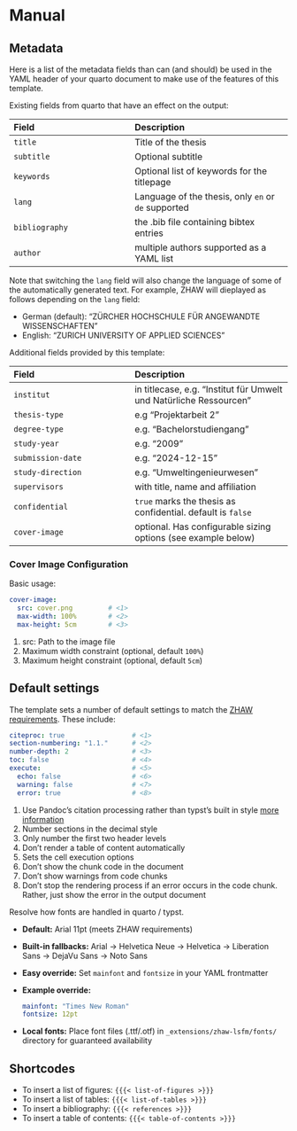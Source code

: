 # Manual


## Metadata {#sec-metadata}

Here is a list of the metadata fields than can (and should) be used in the YAML header of your quarto document to make use of the features of this template.

Existing fields from quarto that have an effect on the output:

| Field                   | Description                     |
|:------------------------|:--------------------------------|
| `title`                 | Title of the thesis
| `subtitle`              | Optional subtitle
| `keywords`              | Optional list of keywords for the titlepage
| `lang`                  | Language of the thesis, only `en` or `de` supported
| `bibliography`          | the .bib file containing bibtex entries
| `author`                | multiple authors supported as a YAML list


Note that switching the `lang` field will also change the language of some of the automatically generated text. For example, ZHAW will dieplayed as follows depending on the `lang` field:

- German (default): "ZÜRCHER HOCHSCHULE FÜR ANGEWANDTE WISSENSCHAFTEN"
- English: "ZURICH UNIVERSITY OF APPLIED SCIENCES"


Additional fields provided by this template:

| Field                   | Description                     |
|:------------------------|:--------------------------------|
| `institut`              | in titlecase, e.g. "Institut für Umwelt und Natürliche Ressourcen"
| `thesis-type`           | e.g "Projektarbeit 2"
| `degree-type`           | e.g. "Bachelorstudiengang"
| `study-year`            | e.g. "2009"
| `submission-date`       | e.g. "2024-12-15"
| `study-direction`       | e.g. "Umweltingenieurwesen"
| `supervisors`           | with title, name and affiliation
| `confidential`          | `true` marks the thesis as confidential. default is `false`
| `cover-image`           | optional. Has configurable sizing options (see example below)


### Cover Image Configuration


Basic usage:
```.yaml
cover-image:
  src: cover.png         # <1>
  max-width: 100%        # <2>
  max-height: 5cm        # <3>
```
1. src: Path to the image file
2. Maximum width constraint (optional, default `100%`)
3. Maximum height constraint (optional, default `5cm`)





## Default settings {#sec-defaults}

The template sets a number of default settings to match the [ZHAW requirements](zhaw-requirements.qmd#sec-requirements). These include:

```.yaml
citeproc: true                 # <1>
section-numbering: "1.1."      # <2>
number-depth: 2                # <3>
toc: false                     # <4>
execute:                       # <5>
  echo: false                  # <6>
  warning: false               # <7>
  error: true                  # <8>
``` 
1. Use Pandoc’s citation processing rather than typst's built in style [more information](https://quarto.org/docs/output-formats/typst.html#bibliography)
2. Number sections in the decimal style
3. Only number the first two header levels
4. Don't render a table of content automatically
5. Sets the cell execution options
6. Don't show the chunk code in the document
7. Don't show warnings from code chunks
8. Don't stop the rendering process if an error occurs in the code chunk. Rather, just show the error in the output document





:::{.callout-note title="todo"}

Resolve how fonts are handled in quarto / typst.

- **Default:** Arial 11pt (meets ZHAW requirements)
- **Built-in fallbacks:** Arial → Helvetica Neue → Helvetica → Liberation Sans → DejaVu Sans → Noto Sans
- **Easy override:** Set `mainfont` and `fontsize` in your YAML frontmatter
- **Example override:**
  ```yaml
  mainfont: "Times New Roman"
  fontsize: 12pt
  ```
- **Local fonts:** Place font files (.ttf/.otf) in `_extensions/zhaw-lsfm/fonts/` directory for guaranteed availability


:::




## Shortcodes {#sec-shortcodes}

- To insert a list of figures: `{{{< list-of-figures >}}}`
- To insert a list of tables: `{{{< list-of-tables >}}}`
- To insert a bibliography: `{{{< references >}}}`
- To insert a table of contents: `{{{< table-of-contents >}}}`



